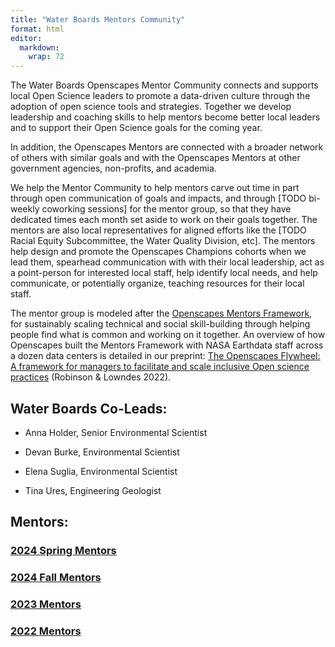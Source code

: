 ```yaml
---
title: "Water Boards Mentors Community"
format: html
editor: 
  markdown: 
    wrap: 72
---
```


The Water Boards Openscapes Mentor Community connects and supports local
Open Science leaders to promote a data-driven culture through the
adoption of open science tools and strategies. Together we develop
leadership and coaching skills to help mentors become better local
leaders and to support their Open Science goals for the coming year.

In addition, the Openscapes Mentors are connected with a broader network
of others with similar goals and with the Openscapes Mentors at other
government agencies, non-profits, and academia.

We help the Mentor Community to help mentors carve out time in part
through open communication of goals and impacts, and through \[TODO
bi-weekly coworking sessions\] for the mentor group, so that they have
dedicated times each month set aside to work on their goals together.
The mentors are also local representatives for aligned efforts like the
\[TODO Racial Equity Subcommittee, the Water Quality Division, etc\].
The mentors help design and promote the Openscapes Champions cohorts
when we lead them, spearhead communication with with their local
leadership, act as a point-person for interested local staff, help
identify local needs, and help communicate, or potentially organize,
teaching resources for their local staff.

The mentor group is modeled after the [Openscapes Mentors
Framework](https://openscapes.github.io/approach-guide/mentors-framework),
for sustainably scaling technical and social skill-building through
helping people find what is common and working on it together. An
overview of how Openscapes built the Mentors Framework with NASA
Earthdata staff across a dozen data centers is detailed in our preprint:
[The Openscapes Flywheel: A framework for managers to facilitate and
scale inclusive Open science
practices](https://eartharxiv.org/repository/view/4560/) (Robinson &
Lowndes 2022).

## Water Boards Co-Leads:

-   Anna Holder, Senior Environmental Scientist

-   Devan Burke, Environmental Scientist

-   Elena Suglia, Environmental Scientist

-   Tina Ures, Engineering Geologist

## Mentors:

### [**2024 Spring Mentors**](https://github.com/Openscapes/2024-swrcb-spring)

### [2024 Fall Mentors](https://github.com/Openscapes/2024-swrcb-fall)

### [2023 Mentors](https://github.com/Openscapes/2023-swrcb)

### [2022 Mentors](https://github.com/Openscapes/2022-swrcb)
